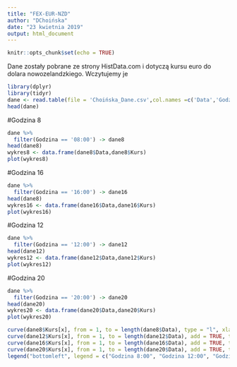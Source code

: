 ```yaml
---
title: "FEX-EUR-NZD"
author: "DChoińska"
date: "23 kwietnia 2019"
output: html_document
---
```


```r
knitr::opts_chunk$set(echo = TRUE)
```

Dane zostały pobrane ze strony HistData.com i dotyczą kursu euro do dolara nowozelandzkiego.
Wczytujemy je
```r
library(dplyr)
library(tidyr)
dane <- read.table(file = 'Choińska_Dane.csv',col.names =c('Data','Godzina','Kurs'), sep =";")
head(dane)

```

#Godzina 8 
```r
dane %>%
  filter(Godzina == '08:00') -> dane8
head(dane8)
wykres8 <- data.frame(dane8$Data,dane8$Kurs)
plot(wykres8)
```

#Godzina 16
```r
dane %>%
  filter(Godzina == '16:00') -> dane16
head(dane8)
wykres16 <- data.frame(dane16$Data,dane16$Kurs)
plot(wykres16)
```

#Godzina 12
```r
dane %>%
  filter(Godzina == '12:00') -> dane12
head(dane12)
wykres12 <- data.frame(dane12$Data,dane12$Kurs)
plot(wykres12)
```

#Godzina 20
```r
dane %>%
  filter(Godzina == '20:00') -> dane20
head(dane20)
wykres20 <- data.frame(dane20$Data,dane20$Kurs)
plot(wykres20)
```

```r
curve(dane8$Kurs[x], from = 1, to = length(dane8$Data), type = "l", xlab = "Dzień", ylab = "Cena", col = "blue")
curve(dane12$Kurs[x], from = 1, to = length(dane12$Data), add = TRUE, type = "l", xlab = "Dzień", ylab = "Cena", col = "red")
curve(dane16$Kurs[x], from = 1, to = length(dane16$Data), add = TRUE, type = "l", xlab = "Dzień", ylab = "Cena", col = "green")
curve(dane20$Kurs[x], from = 1, to = length(dane20$Data), add = TRUE, type = "l", xlab = "Dzień", ylab = "Cena")
legend("bottomleft", legend = c("Godzina 8:00", "Godzina 12:00", "Godzina 16:00", "Godzina 20:00"), col = c("blue", "red", "green", "black"), lwd = 2)
```

